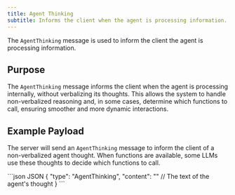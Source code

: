```yaml
---
title: Agent Thinking
subtitle: Informs the client when the agent is processing information.
---
```


<div class="flex flex-row gap-2">
  <Markdown src="/snippets/va-stream-available.mdx" />
</div>

The `AgentThinking` message is used to inform the client the agent is processing information.

## Purpose

The `AgentThinking` message informs the client when the agent is processing internally, without verbalizing its thoughts. This allows the system to handle non-verbalized reasoning and, in some cases, determine which functions to call, ensuring smoother and more dynamic interactions.

## Example Payload

The server will send an `AgentThinking` message to inform the client of a non-verbalized agent thought. When functions are available, some LLMs use these thoughts to decide which functions to call.

<CodeGroup>
  ```json JSON
  {
    "type": "AgentThinking",
    "content": "" // The text of the agent's thought
  }
  ```
</CodeGroup>


